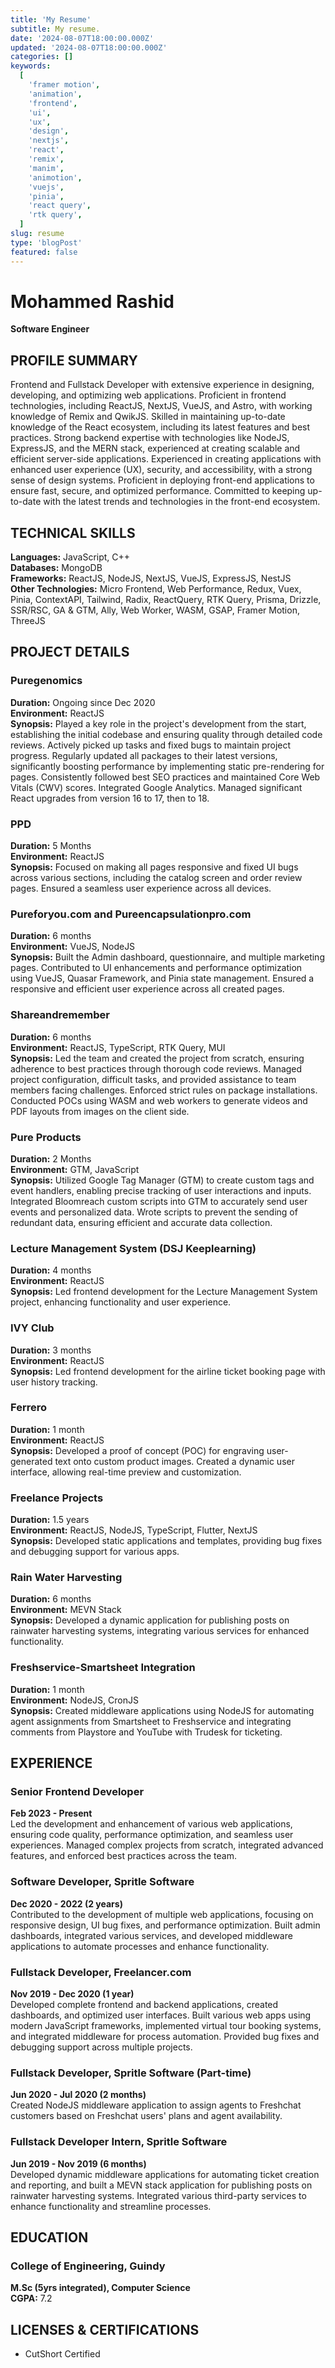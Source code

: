```yaml
---
title: 'My Resume'
subtitle: My resume.
date: '2024-08-07T18:00:00.000Z'
updated: '2024-08-07T18:00:00.000Z'
categories: []
keywords:
  [
    'framer motion',
    'animation',
    'frontend',
    'ui',
    'ux',
    'design',
    'nextjs',
    'react',
    'remix',
    'manim',
    'animotion',
    'vuejs',
    'pinia',
    'react query',
    'rtk query',
  ]
slug: resume
type: 'blogPost'
featured: false
---
```


# Mohammed Rashid

**Software Engineer**

## PROFILE SUMMARY

Frontend and Fullstack Developer with extensive experience in designing, developing, and optimizing web applications. Proficient in frontend technologies, including ReactJS, NextJS, VueJS, and Astro, with working knowledge of Remix and QwikJS. Skilled in maintaining up-to-date knowledge of the React ecosystem, including its latest features and best practices. Strong backend expertise with technologies like NodeJS, ExpressJS, and the MERN stack, experienced at creating scalable and efficient server-side applications. Experienced in creating applications with enhanced user experience (UX), security, and accessibility, with a strong sense of design systems. Proficient in deploying front-end applications to ensure fast, secure, and optimized performance. Committed to keeping up-to-date with the latest trends and technologies in the front-end ecosystem.

## TECHNICAL SKILLS

**Languages:** JavaScript, C++  
**Databases:** MongoDB  
**Frameworks:** ReactJS, NodeJS, NextJS, VueJS, ExpressJS, NestJS  
**Other Technologies:** Micro Frontend, Web Performance, Redux, Vuex, Pinia, ContextAPI, Tailwind, Radix, ReactQuery, RTK Query, Prisma, Drizzle, SSR/RSC, GA & GTM, Ally, Web Worker, WASM, GSAP, Framer Motion, ThreeJS

## PROJECT DETAILS

### Puregenomics

**Duration:** Ongoing since Dec 2020  
**Environment:** ReactJS  
**Synopsis:** Played a key role in the project's development from the start, establishing the initial codebase and ensuring quality through detailed code reviews. Actively picked up tasks and fixed bugs to maintain project progress. Regularly updated all packages to their latest versions, significantly boosting performance by implementing static pre-rendering for pages. Consistently followed best SEO practices and maintained Core Web Vitals (CWV) scores. Integrated Google Analytics. Managed significant React upgrades from version 16 to 17, then to 18.

### PPD

**Duration:** 5 Months  
**Environment:** ReactJS  
**Synopsis:** Focused on making all pages responsive and fixed UI bugs across various sections, including the catalog screen and order review pages. Ensured a seamless user experience across all devices.

### Pureforyou.com and Pureencapsulationpro.com

**Duration:** 6 months  
**Environment:** VueJS, NodeJS  
**Synopsis:** Built the Admin dashboard, questionnaire, and multiple marketing pages. Contributed to UI enhancements and performance optimization using VueJS, Quasar Framework, and Pinia state management. Ensured a responsive and efficient user experience across all created pages.

### Shareandremember

**Duration:** 6 months  
**Environment:** ReactJS, TypeScript, RTK Query, MUI  
**Synopsis:** Led the team and created the project from scratch, ensuring adherence to best practices through thorough code reviews. Managed project configuration, difficult tasks, and provided assistance to team members facing challenges. Enforced strict rules on package installations. Conducted POCs using WASM and web workers to generate videos and PDF layouts from images on the client side.

### Pure Products

**Duration:** 2 Months  
**Environment:** GTM, JavaScript  
**Synopsis:** Utilized Google Tag Manager (GTM) to create custom tags and event handlers, enabling precise tracking of user interactions and inputs. Integrated Bloomreach custom scripts into GTM to accurately send user events and personalized data. Wrote scripts to prevent the sending of redundant data, ensuring efficient and accurate data collection.

### Lecture Management System (DSJ Keeplearning)

**Duration:** 4 months  
**Environment:** ReactJS  
**Synopsis:** Led frontend development for the Lecture Management System project, enhancing functionality and user experience.

### IVY Club

**Duration:** 3 months  
**Environment:** ReactJS  
**Synopsis:** Led frontend development for the airline ticket booking page with user history tracking.

### Ferrero

**Duration:** 1 month  
**Environment:** ReactJS  
**Synopsis:** Developed a proof of concept (POC) for engraving user-generated text onto custom product images. Created a dynamic user interface, allowing real-time preview and customization.

### Freelance Projects

**Duration:** 1.5 years  
**Environment:** ReactJS, NodeJS, TypeScript, Flutter, NextJS  
**Synopsis:** Developed static applications and templates, providing bug fixes and debugging support for various apps.

### Rain Water Harvesting

**Duration:** 6 months  
**Environment:** MEVN Stack  
**Synopsis:** Developed a dynamic application for publishing posts on rainwater harvesting systems, integrating various services for enhanced functionality.

### Freshservice-Smartsheet Integration

**Duration:** 1 month  
**Environment:** NodeJS, CronJS  
**Synopsis:** Created middleware applications using NodeJS for automating agent assignments from Smartsheet to Freshservice and integrating comments from Playstore and YouTube with Trudesk for ticketing.

## EXPERIENCE

### Senior Frontend Developer

**Feb 2023 - Present**  
Led the development and enhancement of various web applications, ensuring code quality, performance optimization, and seamless user experiences. Managed complex projects from scratch, integrated advanced features, and enforced best practices across the team.

### Software Developer, Spritle Software

**Dec 2020 - 2022 (2 years)**  
Contributed to the development of multiple web applications, focusing on responsive design, UI bug fixes, and performance optimization. Built admin dashboards, integrated various services, and developed middleware applications to automate processes and enhance functionality.

### Fullstack Developer, Freelancer.com

**Nov 2019 - Dec 2020 (1 year)**  
Developed complete frontend and backend applications, created dashboards, and optimized user interfaces. Built various web apps using modern JavaScript frameworks, implemented virtual tour booking systems, and integrated middleware for process automation. Provided bug fixes and debugging support across multiple projects.

### Fullstack Developer, Spritle Software (Part-time)

**Jun 2020 - Jul 2020 (2 months)**  
Created NodeJS middleware application to assign agents to Freshchat customers based on Freshchat users' plans and agent availability.

### Fullstack Developer Intern, Spritle Software

**Jun 2019 - Nov 2019 (6 months)**  
Developed dynamic middleware applications for automating ticket creation and reporting, and built a MEVN stack application for publishing posts on rainwater harvesting systems. Integrated various third-party services to enhance functionality and streamline processes.

## EDUCATION

### College of Engineering, Guindy

**M.Sc (5yrs integrated), Computer Science**  
**CGPA:** 7.2

## LICENSES & CERTIFICATIONS

- CutShort Certified
